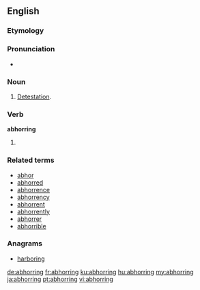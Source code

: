 ==English==

===Etymology===
{{suffix|abhor|ing}}

===Pronunciation===
* {{a|US}} {{IPA|/æbˈhɔɹ.ɪŋ/}}

===Noun===
{{en-noun|-|s}}
# [[detestation|Detestation]].

===Verb===
'''abhorring'''
# {{present participle of|abhor}}

===Related terms===
* [[abhor]]
* [[abhorred]]
* [[abhorrence]]
* [[abhorrency]]
* [[abhorrent]]
* [[abhorrently]]
* [[abhorrer]]
* [[abhorrible]]

===Anagrams===
* [[harboring#English|harboring]]

[[de:abhorring]]
[[fr:abhorring]]
[[ku:abhorring]]
[[hu:abhorring]]
[[my:abhorring]]
[[ja:abhorring]]
[[pt:abhorring]]
[[vi:abhorring]]